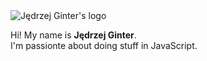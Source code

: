<div className="text-center p-4 text-xl">
  <img alt="Jędrzej Ginter's logo" className="inline-block" src="/favicon.svg" height={64} width={64} />
  <p className="mt-4">
    Hi! My name is <strong className="text-brand">Jędrzej Ginter</strong>.
    <br />
    I'm passionte about doing stuff in JavaScript.
  </p>
</div>
